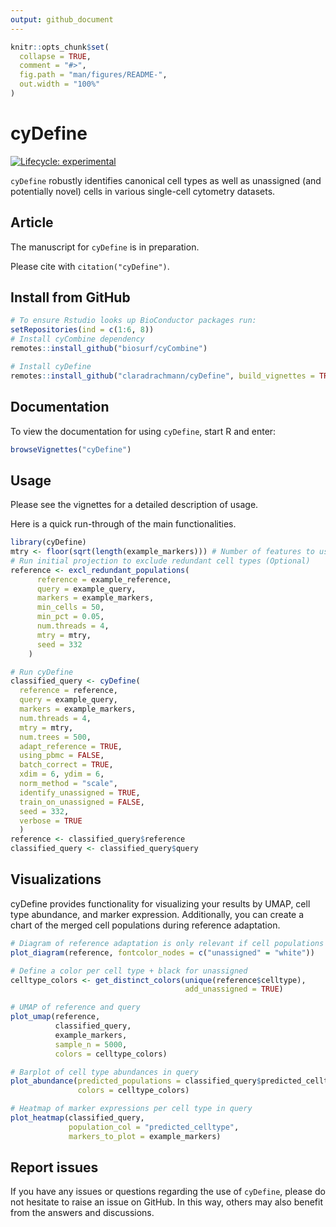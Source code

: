```yaml
---
output: github_document
---
```


<!-- README.md is generated from README.Rmd. Please edit that file -->

```r
knitr::opts_chunk$set(
  collapse = TRUE,
  comment = "#>",
  fig.path = "man/figures/README-",
  out.width = "100%"
)
```

# cyDefine 

[![Lifecycle: experimental](https://img.shields.io/badge/lifecycle-experimental-orange.svg)](https://www.tidyverse.org/lifecycle/#experimental)

`cyDefine` robustly identifies canonical cell types as well as unassigned (and potentially novel) cells in various single-cell cytometry datasets.

## Article

The manuscript for `cyDefine` is in preparation.

Please cite with `citation("cyDefine")`.


## Install from GitHub

``` r
# To ensure Rstudio looks up BioConductor packages run:
setRepositories(ind = c(1:6, 8))
# Install cyCombine dependency
remotes::install_github("biosurf/cyCombine")

# Install cyDefine
remotes::install_github("claradrachmann/cyDefine", build_vignettes = TRUE)
```

## Documentation

To view the documentation for using `cyDefine`, start R and enter:

```r
browseVignettes("cyDefine")
```

## Usage

Please see the vignettes for a detailed description of usage.

Here is a quick run-through of the main functionalities.

```r
library(cyDefine)
mtry <- floor(sqrt(length(example_markers))) # Number of features to use for classification
# Run initial projection to exclude redundant cell types (Optional)
reference <- excl_redundant_populations(
      reference = example_reference,
      query = example_query,
      markers = example_markers,
      min_cells = 50,
      min_pct = 0.05,
      num.threads = 4,
      mtry = mtry,
      seed = 332
    )
```


```r

# Run cyDefine
classified_query <- cyDefine(
  reference = reference, 
  query = example_query, 
  markers = example_markers, 
  num.threads = 4,
  mtry = mtry,
  num.trees = 500,
  adapt_reference = TRUE, 
  using_pbmc = FALSE, 
  batch_correct = TRUE, 
  xdim = 6, ydim = 6,
  norm_method = "scale",
  identify_unassigned = TRUE, 
  train_on_unassigned = FALSE,
  seed = 332,
  verbose = TRUE
  )
reference <- classified_query$reference
classified_query <- classified_query$query


```

## Visualizations

cyDefine provides functionality for visualizing your results by UMAP, cell type abundance, and marker expression.
Additionally, you can create a chart of the merged cell populations during reference adaptation.

```r
# Diagram of reference adaptation is only relevant if cell populations are merged (if "celltype_original" is created)
plot_diagram(reference, fontcolor_nodes = c("unassigned" = "white"))
```

```r

# Define a color per cell type + black for unassigned
celltype_colors <- get_distinct_colors(unique(reference$celltype), 
                                       add_unassigned = TRUE)

# UMAP of reference and query
plot_umap(reference,
          classified_query,
          example_markers,
          sample_n = 5000,
          colors = celltype_colors)
```


```r
# Barplot of cell type abundances in query
plot_abundance(predicted_populations = classified_query$predicted_celltype,
               colors = celltype_colors)
```


```r
# Heatmap of marker expressions per cell type in query
plot_heatmap(classified_query, 
             population_col = "predicted_celltype",
             markers_to_plot = example_markers)

```

## Report issues

If you have any issues or questions regarding the use of `cyDefine`, please do not hesitate to raise an issue on GitHub. In this way, others may also benefit from the answers and discussions.
